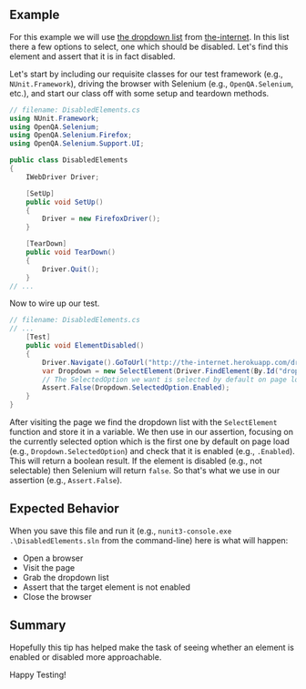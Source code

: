 ## Example

For this example we will use [the dropdown list](http://github.com/saucelabs/the-internet) from [the-internet](http://the-internet.herokuapp.com/dropdown). In this list there a few options to select, one which should be disabled. Let's find this element and assert that it is in fact disabled.

Let's start by including our requisite classes for our test framework (e.g., `NUnit.Framework`), driving the browser with Selenium (e.g., `OpenQA.Selenium`, etc.), and start our class off with some setup and teardown methods.

```csharp
// filename: DisabledElements.cs
using NUnit.Framework;
using OpenQA.Selenium;
using OpenQA.Selenium.Firefox;
using OpenQA.Selenium.Support.UI;

public class DisabledElements
{
    IWebDriver Driver;

    [SetUp]
    public void SetUp()
    {
        Driver = new FirefoxDriver();
    }

    [TearDown]
    public void TearDown()
    {
        Driver.Quit();
    }
// ...
```

Now to wire up our test.

```csharp
// filename: DisabledElements.cs
// ...
    [Test]
    public void ElementDisabled()
    {
        Driver.Navigate().GoToUrl("http://the-internet.herokuapp.com/dropdown");
        var Dropdown = new SelectElement(Driver.FindElement(By.Id("dropdown")));
        // The SelectedOption we want is selected by default on page load
        Assert.False(Dropdown.SelectedOption.Enabled);
    }
}
```

After visiting the page we find the dropdown list with the `SelectElement` function and store it in a variable. We then use in our assertion, focusing on the currently selected option which is the first one by default on page load (e.g., `Dropdown.SelectedOption`) and check that it is enabled (e.g., `.Enabled`). This will return a boolean result. If the element is disabled (e.g., not selectable) then Selenium will return `false`. So that's what we use in our assertion (e.g., `Assert.False`).

## Expected Behavior

When you save this file and run it (e.g., `nunit3-console.exe .\DisabledElements.sln` from the command-line) here is what will happen:

- Open a browser
- Visit the page
- Grab the dropdown list
- Assert that the target element is not enabled
- Close the browser

## Summary

Hopefully this tip has helped make the task of seeing whether an element is enabled or disabled more approachable.

Happy Testing!
